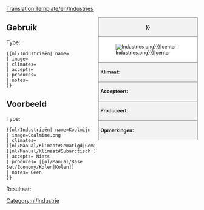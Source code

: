 [[Translation:Template/en/Industries]]
<!--
This is a Template for Industries. '''DO NOT EDIT THIS PAGE''', edit the specific article instead.
--><noinclude></noinclude><!--
--><div style="float:right; width:260px; font-size:90%; border:1px solid gray; background-color:#f2f2f2; margin-left:10px; margin-bottom:10px">
<div style="text-align:center; border-bottom:1px solid gray; padding:5px"><strong>{{{name|{{PAGENAME}}}}}</strong></div>
<div style="background-color:white; padding:5px">[[File:en/{{{image|Industries.png}}}|center]]</div>
<div style="border-top:1px solid gray; padding:5px"><strong>Klimaat:</strong> {{{climates}}}</div>
<div style="border-top:1px solid gray; padding:5px"><strong>Accepteert:</strong> {{{accepts}}}</div>
<div style="border-top:1px solid gray; padding:5px"><strong>Produceert:</strong> {{{produces}}}</div>
<div style="border-top:1px solid gray; padding:5px"><strong>Opmerkingen:</strong> {{{notes|}}}</div>
</div><noinclude>

{{en/-}}
==Gebruik==
Type:
<pre>{{nl/Industrieën| name=
| image=
| climates=
| accepts=
| produces=
| notes=
}}</pre>

==Voorbeeld==
Type:
<pre>{{nl/Industrieën| name=Koolmijn
| image=Coalmine.png
| climates=[[nl/Manual/Klimaat#Gematigd|Gematigd]], [[nl/Manual/Klimaat#Subarctisch|Subarctisch]]
| accepts= Niets
| produces= [[nl/Manual/Base Set/Economy/Kolen|Kolen]]
| notes= Geen
}}</pre>
Resultaat:
{{nl/Industrieën| name=Koolmijn
| image=Coalmine.png
| climates=[[nl/Manual/Klimaat#Gematigd|Gematigd]], [[nl/Manual/Klimaat#Subarctisch|Subarctisch]]
| accepts= Niets
| produces= [[nl/Manual/Base Set/Economy/Kolen|Kolen]]
| notes= Geen
}}
</noinclude><includeonly>
[[Category:nl/Industrie]]</includeonly>